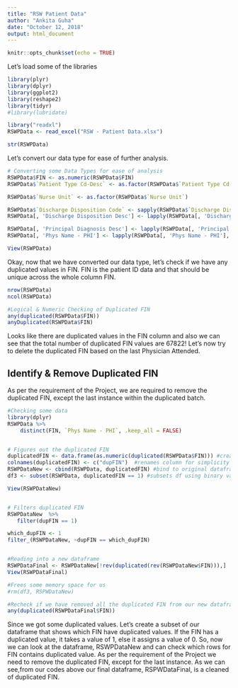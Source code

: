 ```yaml
---
title: "RSW Patient Data"
author: "Ankita Guha"
date: "October 12, 2018"
output: html_document
---
```



```r
knitr::opts_chunk$set(echo = TRUE)
```

Let's load some of the libraries

```r
library(plyr)
library(dplyr)
library(ggplot2)
library(reshape2)
library(tidyr)
#library(lubridate)
```


```r
library("readxl")
RSWPData <- read_excel("RSW - Patient Data.xlsx")

str(RSWPData)
```

Let's convert our data type for ease of further analysis.

```r

# Converting some Data Types for ease of analysis
RSWPData$FIN <- as.numeric(RSWPData$FIN)
RSWPData$`Patient Type Cd-Desc` <- as.factor(RSWPData$`Patient Type Cd-Desc`) #Else keep it in character format if not used for further analysis

RSWPData$`Nurse Unit` <- as.factor(RSWPData$`Nurse Unit`)

RSWPData$`Discharge Disposition Code` <- sapply(RSWPData$`Discharge Disposition Code`, as.numeric)
RSWPData[, 'Discharge Disposition Desc'] <- lapply(RSWPData[, 'Discharge Disposition Desc'], factor)

RSWPData[, 'Principal Diagnosis Desc'] <- lapply(RSWPData[, 'Principal Diagnosis Desc'], factor)
RSWPData[, 'Phys Name - PHI'] <- lapply(RSWPData[, 'Phys Name - PHI'], factor)

View(RSWPData)

```

Okay, now that we have converted our data type, let's check if we have any duplicated values in FIN. FIN is the patient ID data and that should be unique across the whole column FIN. 

```r
nrow(RSWPData)
ncol(RSWPData)

#Logical & Numeric Checking of Duplicated FIN 
any(duplicated(RSWPData$FIN))
anyDuplicated(RSWPData$FIN)

```

Looks like there are duplicated values in the FIN column and also we can see that the total number of duplicated FIN values are 67822! Let's now try to delete the duplicated FIN based on the last Physician Attended. 

## Identify & Remove Duplicated FIN
As per the requirement of the Project, we are required to remove the duplicated FIN, except the last instance within the duplicated batch.

```r
#Checking some data
library(dplyr)
RSWPData %>%
    distinct(FIN, `Phys Name - PHI`, .keep_all = FALSE)


# Figures out the duplicated FIN
duplicatedFIN <- data.frame(as.numeric(duplicated(RSWPData$FIN))) #creates df with binary var for duplicated FIN
colnames(duplicatedFIN) <- c("dupFIN")  #renames column for simplicity
RSWPDataNew <- cbind(RSWPData, duplicatedFIN) #bind to original dataframe RSWPData
df3 <- subset(RSWPData, duplicatedFIN == 1) #subsets df using binary var for duplicated

View(RSWPDataNew)


# Filters duplicated FIN
RSWPDataNew  %>%
   filter(dupFIN == 1)

which_dupFIN <- 1
filter_(RSWPDataNew, ~dupFIN == which_dupFIN)


#Reading into a new dataframe 
RSWPDataFinal <- RSWPDataNew[!rev(duplicated(rev(RSWPDataNew$FIN))),]
View(RSWPDataFinal)

#Frees some memory space for us
#rm(df3, RSPWDataNew)

#Recheck if we have removed all the duplicated FIN from our new dataframe
any(duplicated(RSWPDataFinal$FIN))

```

Since we got some duplicated values. Let's create a subset of our dataframe that shows which FIN have duplicated values. If the FIN has a duplicated value, it takes a value of 1, else it assigns a value of 0. So, now we can look at the dataframe, RSWPDataNew and can check which rows for FIN contains duplicated value. As per the requirement of the Project we need to remove the duplicated FIN, except for the last instance. As we can see,from our codes above our final dataframe, RSPWDataFinal, is a cleaned of duplicated FIN. 